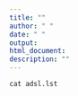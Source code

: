 ```yaml
---
title: ""
author: " "
date: " "
output: 
html_document:
description: ""
---
```


```r
cat adsl.lst
```


